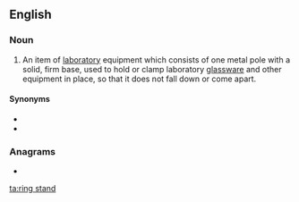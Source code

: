 ==English==

===Noun===
{{en-noun|head=[[ring]] [[stand]]}}

# {{lb|en|chemistry}} An item of [[laboratory]] equipment which consists of one metal pole with a solid, firm base, used to hold or clamp laboratory [[glassware]] and other equipment in place, so that it does not fall down or come apart.

====Synonyms====
* {{l|en|clamp stand}}
* {{l|en|retort stand}}

===Anagrams===
* {{l|en|stranding}}

[[ta:ring stand]]